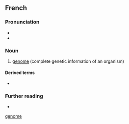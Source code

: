 {{also|genome}}

==French==
{{wikipedia|lang=fr}}

===Pronunciation===
* {{fr-IPA|génôme}}
* {{audio|fr|Fr-Paris--génome.ogg|Audio (Paris)}}

===Noun===
{{fr-noun|m}}

# [[genome]] (complete genetic information of an organism)

====Derived terms====
* {{l|fr|génomique}}

===Further reading===
* {{R:TLFi}}

[[Category:fr:Genetics|genome]]